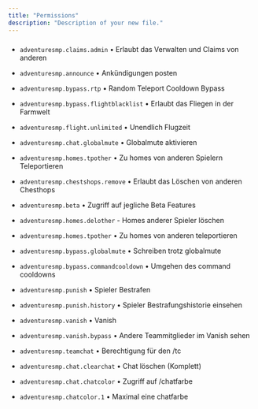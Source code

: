 ```yaml
---
title: "Permissions"
description: "Description of your new file."
---
```


###

* `adventuresmp.claims.admin` • Erlaubt das Verwalten und Claims von anderen

* `adventuresmp.announce` • Ankündigungen posten

* `adventuresmp.bypass.rtp` • Random Teleport Cooldown Bypass

* `adventuresmp.bypass.flightblacklist` • Erlaubt das Fliegen in der Farmwelt

* `adventuresmp.flight.unlimited` • Unendlich Flugzeit

* `adventuresmp.chat.globalmute` • Globalmute aktivieren

* `adventuresmp.homes.tpother` • Zu homes von anderen Spielern Teleportieren

* `adventuresmp.chestshops.remove` • Erlaubt das Löschen von anderen Chesthops

* `adventuresmp.beta` • Zugriff auf jegliche Beta Features

* `adventuresmp.homes.delother` - Homes anderer Spieler löschen

* `adventuresmp.homes.tpother` • Zu homes von anderen teleportieren

* `adventuresmp.bypass.globalmute` • Schreiben trotz globalmute

* `adventuresmp.bypass.commandcooldown` • Umgehen des command cooldowns

* `adventuresmp.punish` • Spieler Bestrafen

* `adventuresmp.punish.history` • Spieler Bestrafungshistorie einsehen

* `adventuresmp.vanish` • Vanish

* `adventuresmp.vanish.bypass` • Andere Teammitglieder im Vanish sehen

* `adventuresmp.teamchat` • Berechtigung für den /tc

* `adventuresmp.chat.clearchat` • Chat löschen (Komplett)

* `adventuresmp.chat.chatcolor` • Zugriff auf /chatfarbe

* `adventuresmp.chatcolor.1` • Maximal eine chatfarbe